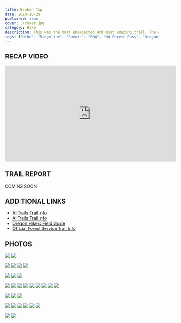 ```yaml
---
title: Broken Top
date: 2020-10-29
published: true
cover: ./cover.jpg
category: Hike
description: This was the most unexpected and most amazing trail. The drive was rough and exciting, the trail started easy with amazing views and as it climbed up there was a gorgeous, jade-colored alpine lake. The final stretch went up to a ridgeline with views of so many surrounding mountains.
tags: ["Hike", "Ridgeline", "Summit", "PNW", "NW Forest Pass", "Oregon", "Alpine Lake", "Fall"]
---
```


## RECAP VIDEO
<iframe width="560" height="315" src="https://www.youtube.com/embed/k_ZdwryKWPc" frameborder="0" allow="accelerometer; autoplay; clipboard-write; encrypted-media; gyroscope; picture-in-picture" allowfullscreen></iframe>

## TRAIL REPORT
COMING SOON

## ADDITIONAL LINKS
- <a href="https://www.alltrails.com/explore/recording/no-name-lake-and-bend-glacier-via-broken-top-trail-2b8501a" alt="AllTrails trail info" target="_blank">AllTrails Trail Info</a>
- <a href="https://www.alltrails.com/explore/trail/us/oregon/no-name-lake-and-bend-glacier-via-broken-top-trail" alt="AllTrails trail info" target="_blank">AllTrails Trail Info</a>
- <a href="https://www.oregonhikers.org/field_guide/Broken_Top_East_Cirque_Hike" alt="Oregon Hikers Field Guide" target="_blank">Oregon Hikers Field Guide</a>
- <a href="https://www.fs.usda.gov/recarea/deschutes/recarea/?recid=38808" alt="National Forest Trail Info" target="_blank">Official Forest Service Trail Info</a>

## PHOTOS
![](./imgs/broken_top_trailhead.jpg "")
![](./imgs/trail_river.jpg "")

![](./imgs/peaks_from_forest.jpg "")
![](./imgs/trail_with_peaks.jpg "")
![](./imgs/painted_peak_close.jpg "")
![](./imgs/painted_peaks.jpg "")

![](./imgs/trail2.jpg "")
![](./imgs/trail3.jpg "")
![](./imgs/trail4.jpg "")

![](./imgs/steep_trail.jpg "")
![](./imgs/jade_colored_lake.jpg "")
![](./imgs/no_name_lake_from_ridge.jpg "")
![](./imgs/no_name_lake_sunflare.jpg "")
![](./imgs/no_name_lake.jpg "")
![](./imgs/no_name_lake1.jpg "")
![](./imgs/no_name_lake2.jpg "")
![](./imgs/no_name_lake3.jpg "")
![](./imgs/no_name_lake4.jpg "")

![](./imgs/ash.jpg "")
![](./imgs/Ember_and_ash.jpg "")
![](./imgs/Ember_mountains.jpg "")

![](./imgs/three_sisters.jpg "")
![](./imgs/three_sisters2.jpg "")
![](./imgs/three_sisters_bend_glacier.jpg "")
![](./imgs/bend_glacier.jpg "")
![](./imgs/broken_top_ridge.jpg "")
![](./imgs/broken_top_ridgeline.jpg "")

![](./imgs/mountain_ranges.jpg "")
![](./imgs/mountains.jpg "")
